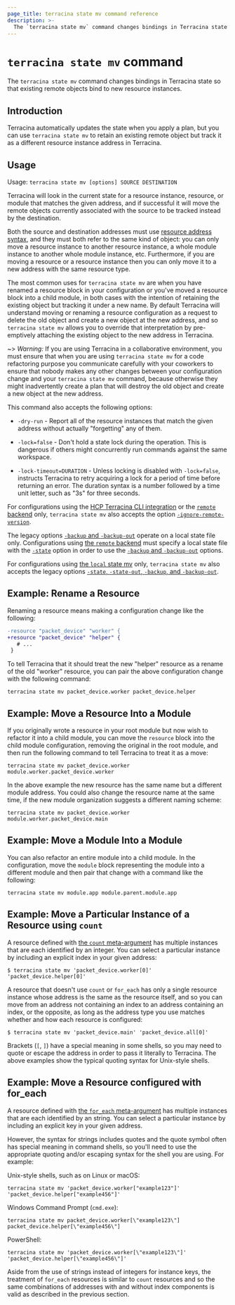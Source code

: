 ```yaml
---
page_title: terracina state mv command reference
description: >-
  The `terracina state mv` command changes bindings in Terracina state so that existing remote objects bind to new resource instances.
---
```


# `terracina state mv` command

The `terracina state mv` command changes bindings in Terracina state so that existing remote objects bind to new resource instances.

## Introduction

Terracina automatically updates the state when you apply a plan, but you can use `terracina state mv` 
to retain an existing remote object but track it as a different resource
instance address in Terracina. 

## Usage

Usage: `terracina state mv [options] SOURCE DESTINATION`

Terracina will look in the current state for a resource instance, resource,
or module that matches the given address, and if successful it will move the
remote objects currently associated with the source to be tracked instead
by the destination.

Both the source and destination addresses must use
[resource address syntax](/terracina/cli/state/resource-addressing), and
they must both refer to the same kind of object: you can only move a resource
instance to another resource instance, a whole module instance to another
whole module instance, etc. Furthermore, if you are moving a resource or
a resource instance then you can only move it to a new address with the
same resource type.

The most common uses for `terracina state mv` are when you have renamed a
resource block in your configuration or you've moved a resource block into
a child module, in both cases with the intention of retaining the existing
object but tracking it under a new name. By default Terracina will understand
moving or renaming a resource configuration as a request to delete the old
object and create a new object at the new address, and so `terracina state mv`
allows you to override that interpretation by pre-emptively attaching the
existing object to the new address in Terracina.

~> _Warning:_ If you are using Terracina in a collaborative environment, you
must ensure that when you are using `terracina state mv` for a code refactoring
purpose you communicate carefully with your coworkers to ensure that nobody
makes any other changes between your configuration change and your
`terracina state mv` command, because otherwise they might inadvertently create
a plan that will destroy the old object and create a new object at the new
address.

This command also accepts the following options:

- `-dry-run` - Report all of the resource instances that match the given
  address without actually "forgetting" any of them.

- `-lock=false` - Don't hold a state lock during the operation. This is
  dangerous if others might concurrently run commands against the same
  workspace.

- `-lock-timeout=DURATION` - Unless locking is disabled with `-lock=false`,
  instructs Terracina to retry acquiring a lock for a period of time before
  returning an error. The duration syntax is a number followed by a time
  unit letter, such as "3s" for three seconds.

For configurations using the [HCP Terracina CLI integration](/terracina/cli/cloud) or the [`remote` backend](/terracina/language/backend/remote)
only, `terracina state mv`
also accepts the option
[`-ignore-remote-version`](/terracina/cli/cloud/command-line-arguments#ignore-remote-version).

The legacy options [`-backup` and `-backup-out`](/terracina/language/backend/local#command-line-arguments)
operate on a local state file only. Configurations using
[the `remote` backend](/terracina/language/backend/remote)
must specify a local state file with the [`-state`](/terracina/language/backend/local#command-line-arguments)
option in order to use the [`-backup` and `-backup-out`](/terracina/language/backend/local#command-line-arguments)
options.

For configurations using
[the `local` state mv](/terracina/language/backend/local) only,
`terracina state mv` also accepts the legacy options
[`-state`, `-state-out`, `-backup`, and `-backup-out`](/terracina/language/backend/local#command-line-arguments).

## Example: Rename a Resource

Renaming a resource means making a configuration change like the following:

```diff
-resource "packet_device" "worker" {
+resource "packet_device" "helper" {
   # ...
 }
```

To tell Terracina that it should treat the new "helper" resource as a rename
of the old "worker" resource, you can pair the above configuration change
with the following command:

```shell
terracina state mv packet_device.worker packet_device.helper
```

## Example: Move a Resource Into a Module

If you originally wrote a resource in your root module but now wish to refactor
it into a child module, you can move the `resource` block into the child
module configuration, removing the original in the root module, and then
run the following command to tell Terracina to treat it as a move:

```shell
terracina state mv packet_device.worker module.worker.packet_device.worker
```

In the above example the new resource has the same name but a different module
address. You could also change the resource name at the same time, if the new
module organization suggests a different naming scheme:

```shell
terracina state mv packet_device.worker module.worker.packet_device.main
```

## Example: Move a Module Into a Module

You can also refactor an entire module into a child module. In the
configuration, move the `module` block representing the module into a different
module and then pair that change with a command like the following:

```shell
terracina state mv module.app module.parent.module.app
```

## Example: Move a Particular Instance of a Resource using `count`

A resource defined with [the `count` meta-argument](/terracina/language/meta-arguments/count)
has multiple instances that are each identified by an integer. You can
select a particular instance by including an explicit index in your given
address:

```shell
$ terracina state mv 'packet_device.worker[0]' 'packet_device.helper[0]'
```

A resource that doesn't use `count` or `for_each` has only a single resource
instance whose address is the same as the resource itself, and so you can
move from an address not containing an index to an address containing an index,
or the opposite, as long as the address type you use matches whether and how
each resource is configured:

```shell
$ terracina state mv 'packet_device.main' 'packet_device.all[0]'
```

Brackets (`[`, `]`) have a special meaning in some shells, so you may need to
quote or escape the address in order to pass it literally to Terracina.
The above examples show the typical quoting syntax for Unix-style shells.

## Example: Move a Resource configured with for_each

A resource defined with [the `for_each` meta-argument](/terracina/language/meta-arguments/for_each)
has multiple instances that are each identified by an string. You can
select a particular instance by including an explicit key in your given
address.

However, the syntax for strings includes quotes and the quote symbol often
has special meaning in command shells, so you'll need to use the appropriate
quoting and/or escaping syntax for the shell you are using. For example:

Unix-style shells, such as on Linux or macOS:

```shell
terracina state mv 'packet_device.worker["example123"]' 'packet_device.helper["example456"]'
```

Windows Command Prompt (`cmd.exe`):

```shell
terracina state mv packet_device.worker[\"example123\"] packet_device.helper[\"example456\"]
```

PowerShell:

```shell
terracina state mv 'packet_device.worker[\"example123\"]' 'packet_device.helper[\"example456\"]'
```

Aside from the use of strings instead of integers for instance keys, the
treatment of `for_each` resources is similar to `count` resources and so
the same combinations of addresses with and without index components is
valid as described in the previous section.
